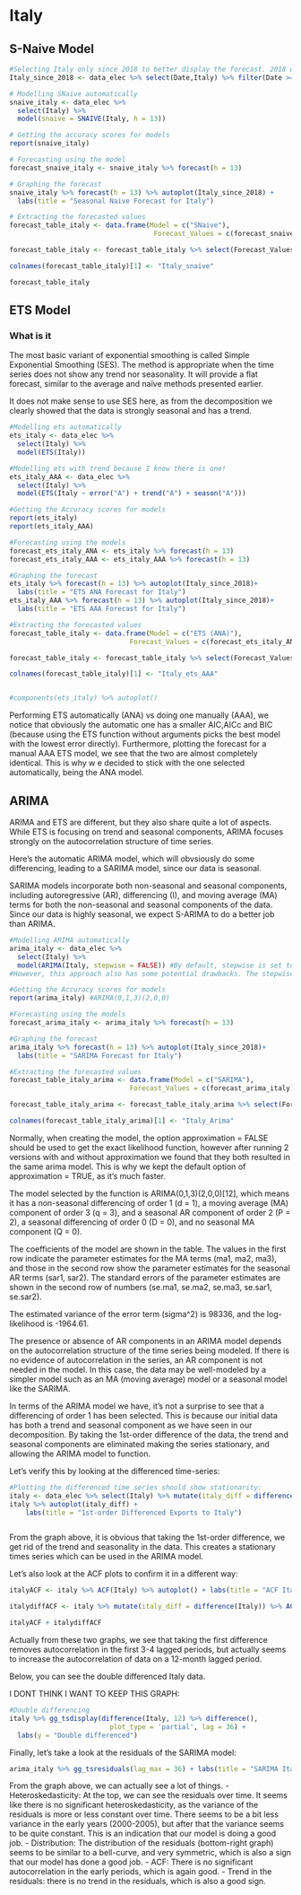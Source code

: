 
# Italy 

## S-Naive Model

```r
#Selecting Italy only since 2018 to better display the forecast. 2018 will both show the trend BEFORE covid + improve display 
Italy_since_2018 <- data_elec %>% select(Date,Italy) %>% filter(Date >= as.Date("2018-01-01"))
```

```r
# Modelling SNaive automatically
snaive_italy <- data_elec %>%
  select(Italy) %>%
  model(snaive = SNAIVE(Italy, h = 13))

# Getting the accuracy scores for models
report(snaive_italy)

# Forecasting using the model
forecast_snaive_italy <- snaive_italy %>% forecast(h = 13)

# Graphing the forecast
snaive_italy %>% forecast(h = 13) %>% autoplot(Italy_since_2018) +
  labs(title = "Seasonal Naive Forecast for Italy")

# Extracting the forecasted values
forecast_table_italy <- data.frame(Model = c("SNaive"),
                                    Forecast_Values = c(forecast_snaive_italy))

forecast_table_italy <- forecast_table_italy %>% select(Forecast_Values..mean)

colnames(forecast_table_italy)[1] <- "Italy_snaive"

forecast_table_italy
```


## ETS Model 

### What is it

The most basic variant of exponential smoothing is called Simple Exponential Smoothing (SES). The method is appropriate when the time series does not show any trend nor seasonality. It will provide a flat forecast, similar to the average and naïve methods presented earlier.

It does not make sense to use SES here, as from the decomposition we clearly showed that the data is strongly seasonal and has a trend.

```r

#Modelling ets automatically
ets_italy <- data_elec %>%
  select(Italy) %>%
  model(ETS(Italy))

#Modelling ets with trend because I know there is one! 
ets_italy_AAA <- data_elec %>%
  select(Italy) %>%
  model(ETS(Italy ~ error("A") + trend("A") + season("A")))

#Getting the Accuracy scores for models
report(ets_italy)
report(ets_italy_AAA)

#Forecasting using the models
forecast_ets_italy_ANA <- ets_italy %>% forecast(h = 13)
forecast_ets_italy_AAA <- ets_italy_AAA %>% forecast(h = 13)

#Graphing the forecast
ets_italy %>% forecast(h = 13) %>% autoplot(Italy_since_2018)+
  labs(title = "ETS ANA Forecast for Italy")
ets_italy_AAA %>% forecast(h = 13) %>% autoplot(Italy_since_2018)+
  labs(title = "ETS AAA Forecast for Italy")

#Extracting the forecasted values
forecast_table_italy <- data.frame(Model = c("ETS (ANA)"),
                              Forecast_Values = c(forecast_ets_italy_ANA))

forecast_table_italy <- forecast_table_italy %>% select(Forecast_Values..mean)

colnames(forecast_table_italy)[1] <- "Italy_ets_AAA"


#components(ets_italy) %>% autoplot()
```

Performing ETS automatically (ANA) vs doing one manually (AAA), we notice that obviously the automatic one has a smaller AIC,AICc and BIC (because using the ETS function without arguments picks the best model with the lowest error directly). Furthermore, plotting the forecast for a manual AAA ETS model, we see that the two are almost completely identical. This is why w   e decided to stick with the one selected automatically, being the ANA model. 



## ARIMA

ARIMA and ETS are different, but they also share quite a lot of aspects. While ETS is focusing on trend and seasonal components, ARIMA focuses strongly on the autocorrelation structure of time series.

Here's the automatic ARIMA model, which will obvsiously do some differencing, leading to a SARIMA model, since our data is seasonal. 

SARIMA models incorporate both non-seasonal and seasonal components, including autoregressive (AR), differencing (I), and moving average (MA) terms for both the non-seasonal and seasonal components of the data. Since our data is highly seasonal, we expect S-ARIMA to do a better job than ARIMA. 


```r
#Modelling ARIMA automatically
arima_italy <- data_elec %>%
  select(Italy) %>%
  model(ARIMA(Italy, stepwise = FALSE)) #By default, stepwise is set to TRUE, which means the function performs a stepwise search to identify the best model by iteratively considering different model orders and selecting the model with the lowest AIC value.
#However, this approach also has some potential drawbacks. The stepwise algorithm might not search through all possible models, and therefore might not find the best-fitting model. Additionally, using stepwise selection might lead to overfitting, especially if the algorithm is used iteratively to search for the "best" model among many different time series.

#Getting the Accuracy scores for models
report(arima_italy) #ARIMA(0,1,3)(2,0,0)

#Forecasting using the models
forecast_arima_italy <- arima_italy %>% forecast(h = 13)

#Graphing the forecast
arima_italy %>% forecast(h = 13) %>% autoplot(Italy_since_2018)+
  labs(title = "SARIMA Forecast for Italy")

#Extracting the forecasted values
forecast_table_italy_arima <- data.frame(Model = c("SARIMA"),
                              Forecast_Values = c(forecast_arima_italy))

forecast_table_italy_arima <- forecast_table_italy_arima %>% select(Forecast_Values..mean)

colnames(forecast_table_italy_arima)[1] <- "Italy_Arima"

```

Normally, when creating the model, the option approximation = FALSE should be used to get the exact likelihood function, however after running 2 versions with and without approximation we found that they both resulted in the same arima model. This is why we kept the default option of approximation = TRUE, as it's much faster. 

The model selected by the function is ARIMA(0,1,3)(2,0,0)[12], which means it has a non-seasonal differencing of order 1 (d = 1), a moving average (MA) component of order 3 (q = 3), and a seasonal AR component of order 2 (P = 2), a seasonal differencing of order 0 (D = 0), and no seasonal MA component (Q = 0).

The coefficients of the model are shown in the table. The values in the first row indicate the parameter estimates for the MA terms (ma1, ma2, ma3), and those in the second row show the parameter estimates for the seasonal AR terms (sar1, sar2). The standard errors of the parameter estimates are shown in the second row of numbers (se.ma1, se.ma2, se.ma3, se.sar1, se.sar2).

The estimated variance of the error term (sigma^2) is 98336, and the log-likelihood is -1964.61. 

The presence or absence of AR components in an ARIMA model depends on the autocorrelation structure of the time series being modeled. If there is no evidence of autocorrelation in the series, an AR component is not needed in the model. In this case, the data may be well-modeled by a simpler model such as an MA (moving average) model or a seasonal model like the SARIMA.

In terms of the ARIMA model we have, it's not a surprise to see that a differencing of order 1 has been selected. This is because our initial data has both a trend and seasonal component as we have seen in our decomposition. By taking the 1st-order difference of the data, the trend and seasonal components are eliminated making the series stationary, and  allowing the ARIMA model to function.

Let's verify this by looking at the differenced time-series: 

```r

#Plotting the differenced time series should show stationarity:
italy <- data_elec %>% select(Italy) %>% mutate(italy_diff = difference(Italy))
italy %>% autoplot(italy_diff) + 
    labs(title = "1st-order Differenced Exports to Italy")



```
From the graph above, it is obvious that taking the 1st-order difference, we get rid of the trend and seasonality in the data. This creates a stationary times series which can be used in the ARIMA model. 

Let's also look at the ACF plots to confirm it in a different way: 

```r
italyACF <- italy %>% ACF(Italy) %>% autoplot() + labs(title = "ACF Italy")

italydiffACF <- italy %>% mutate(italy_diff = difference(Italy)) %>% ACF(italy_diff) %>% autoplot() + labs(title = "ACF Italy Differenced")

italyACF + italydiffACF
```

Actually from these two graphs, we see that taking the first difference removes autocorrelation in the first 3-4 lagged periods, but actually seems to increase the autocorrelation of data on a 12-month lagged period. 

Below, you can see the double differenced Italy data. 

I DONT THINK I WANT TO KEEP THIS GRAPH:
```r

#Double differencing 
italy %>% gg_tsdisplay(difference(Italy, 12) %>% difference(),
                         plot_type = 'partial', lag = 36) +
  labs(y = "Double differenced")

```

Finally, let's take a look at the residuals of the SARIMA model: 

```r

arima_italy %>% gg_tsresiduals(lag_max = 36) + labs(title = "SARIMA Italy residuals analysis")


```

From the graph above, we can actually see a lot of things. 
- Heteroskedasticity: At the top, we can see the residuals over time. It seems like there is no significant heteroskedasticity, as the variance of the residuals is more or less constant over time. There seems to be a bit less variance in the early years (2000-2005), but after that the variance seems to be quite constant. This is an indication that our model is doing a good job. 
- Distribution: The distribution of the residuals (bottom-right graph) seems to be similar to a bell-curve, and very symmetric, which is also a sign that our model has done a good job. 
- ACF: There is no significant autocorrelation in the early periods, which is again good. 
- Trend in the residuals: there is no trend in the residuals, which is also a good sign.




